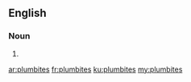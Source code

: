 ==English==

===Noun===
{{head|en|noun plural form}}

# {{plural of|plumbite|lang=en}}

[[ar:plumbites]]
[[fr:plumbites]]
[[ku:plumbites]]
[[my:plumbites]]